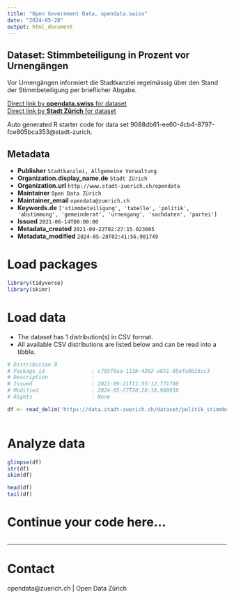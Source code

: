 ```yaml
---
title: "Open Government Data, opendata.swiss"
date: "2024-05-28"
output: html_document
---
```


## Dataset: Stimmbeteiligung in Prozent vor Urnengängen

Vor Urnengängen informiert die Stadtkanzlei regelmässig über den Stand der Stimmbeteiligung per brieflicher Abgabe.


[Direct link by **opendata.swiss** for dataset](https://opendata.swiss/de/dataset/stimmbeteiligung-in-prozent-vor-urnengangen)<br>
[Direct link by **Stadt Zürich** for dataset](https://data.stadt-zuerich.ch/dataset/politik_stimmbeteiligung-vor-urnengangen)

Auto generated R starter code for data set 9088db61-ee60-4cb4-8797-fce805bca353@stadt-zurich.

## Metadata

- **Publisher** `Stadtkanzlei, Allgemeine Verwaltung`
- **Organization.display_name.de** `Stadt Zürich`
- **Organization.url** `http://www.stadt-zuerich.ch/opendata`
- **Maintainer** `Open Data Zürich`
- **Maintainer_email** `opendata@zuerich.ch`
- **Keywords.de** `['stimmbeteiligung', 'tabelle', 'politik', 'abstimmung', 'gemeinderat', 'urnengang', 'sachdaten', 'partei']`
- **Issued** `2021-06-14T00:00:00`
- **Metadata_created** `2021-09-22T02:27:15.023605`
- **Metadata_modified** `2024-05-28T02:41:56.901749`


# Load packages

```r

library(tidyverse)
library(skimr)

```

# Load data

-   The dataset has 1 distribution(s) in CSV format.
-   All available CSV distributions are listed below and can be read into a tibble.

```r

# Distribution 0
# Package_id               : c785f0aa-113b-4382-a651-89afa0b26cc3
# Description              : 
# Issued                   : 2021-09-21T11:55:12.771700
# Modified                 : 2024-05-27T20:20:18.980950
# Rights                   : None

df <- read_delim('https://data.stadt-zuerich.ch/dataset/politik_stimmbeteiligung-vor-urnengangen/download/stimmbeteiligung.csv')



```

# Analyze data

```r

glimpse(df)
str(df)
skim(df)

head(df)
tail(df)

```

# Continue your code here...

```r

```

------------------------------------------------------------------------

# Contact

opendata@zuerich.ch | Open Data Zürich
